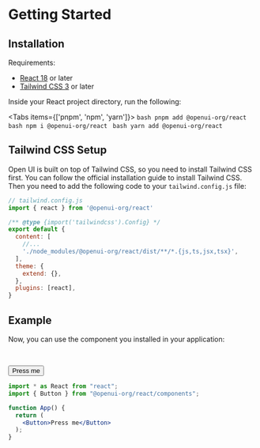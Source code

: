 
# Getting Started

## Installation

Requirements:

- [React 18](https://reactjs.org/) or later
- [Tailwind CSS 3](https://tailwindcss.com/) or later

Inside your React project directory, run the following:

<Tabs items={['pnpm', 'npm', 'yarn']}>
  <Tab>
    ```bash
    pnpm add @openui-org/react
    ```
  </Tab>
  <Tab>
    ```bash
    npm i @openui-org/react
    ```
  </Tab>
  <Tab>
    ```bash
    yarn add @openui-org/react
    ```
  </Tab>
</Tabs>


## Tailwind CSS Setup

Open UI is built on top of Tailwind CSS, so you need to install Tailwind CSS first. You can follow the official installation guide to install Tailwind CSS. Then you need to add the following code to your `tailwind.config.js` file:

```jsx
// tailwind.config.js
import { react } from '@openui-org/react'

/** @type {import('tailwindcss').Config} */
export default {
  content: [
    //...
    './node_modules/@openui-org/react/dist/**/*.{js,ts,jsx,tsx}',
  ],
  theme: {
    extend: {},
  },
  plugins: [react],
}

```

## Example

Now, you can use the component you installed in your application:

<br/>

<Button>Press me</Button>

```jsx
import * as React from "react";
import { Button } from "@openui-org/react/components";

function App() {
  return (
    <Button>Press me</Button>
  );
}
```